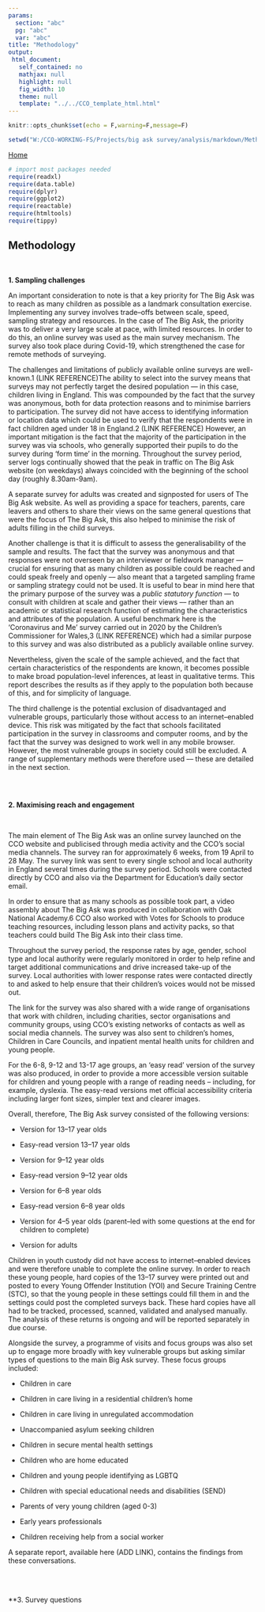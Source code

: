 ```yaml
---
params:
  section: "abc"
  pg: "abc"
  var: "abc"
title: "Methodology"
output: 
 html_document: 
   self_contained: no
   mathjax: null
   highlight: null
   fig_width: 10
   theme: null
   template: "../../CCO_template_html.html"
---
```


```r

knitr::opts_chunk$set(echo = F,warning=F,message=F)

setwd("W:/CCO-WORKING-FS/Projects/big ask survey/analysis/markdown/Methodology")

```

<link rel="stylesheet" href="W:/CCO-WORKING-FS/Projects/big ask survey/analysis/markdown/styles.css" type="text/css" />

<a href="../../index.html">Home</a></li>

```r

# import most packages needed
require(readxl)
require(data.table)
require(dplyr)
require(ggplot2)
require(reactable)
require(htmltools)
require(tippy)


```

## Methodology  

<br/>

**1. Sampling challenges**

An important consideration to note is that a key priority for The Big Ask was to reach as many children as possible as a landmark consultation exercise. Implementing any survey involves trade--offs between scale, speed, sampling strategy and resources. In the case of The Big Ask, the priority was to deliver a very large scale at pace, with limited resources. In order to do this, an online survey was used as the main survey mechanism. The survey also took place during Covid-19, which strengthened the case for remote methods of surveying. 

The challenges and limitations of publicly available online surveys are well-known.1 (LINK REFERENCE)The ability to select into the survey means that surveys may not perfectly target the desired population --- in this case, children living in England. This was compounded by the fact that the survey was anonymous, both for data protection reasons and to minimise barriers to participation. The survey did not have access to identifying information or location data which could be used to verify that the respondents were in fact children aged under 18 in England.2 (LINK REFERENCE) However, an important mitigation is the fact that the majority of the participation in the survey was via schools, who generally supported their pupils to do the survey during ‘form time’ in the morning. Throughout the survey period, server logs continually showed that the peak in traffic on The Big Ask website (on weekdays) always coincided with the beginning of the school day (roughly 8.30am-9am).  

A separate survey for adults was created and signposted for users of The Big Ask website. As well as providing a space for teachers, parents, care leavers and others to share their views on the same general questions that were the focus of The Big Ask, this also helped to minimise the risk of adults filling in the child surveys. 

Another challenge is that it is difficult to assess the generalisability of the sample and results. The fact that the survey was anonymous and that responses were not overseen by an interviewer or fieldwork manager --- crucial for ensuring that as many children as possible could be reached and could speak freely and openly –-- also meant that a targeted sampling frame or sampling strategy could not be used. It is useful to bear in mind here that the primary purpose of the survey was a *public statutory function* –-- to consult with children at scale and gather their views –-- rather than an academic or statistical research function of estimating the characteristics and attributes of the population. A useful benchmark here is the ‘Coronavirus and Me’ survey carried out in 2020 by the Children’s Commissioner for Wales,3 (LINK REFERENCE) which had a similar purpose to this survey and was also distributed as a publicly available online survey. 

Nevertheless, given the scale of the sample achieved, and the fact that certain characteristics of the respondents are known, it becomes possible to make broad population-level inferences, at least in qualitative terms. This report describes the results as if they apply to the population both because of this, and for simplicity of language. 

The third challenge is the potential exclusion of disadvantaged and vulnerable groups, particularly those without access to an internet--enabled device. This risk was mitigated by the fact that schools facilitated participation in the survey in classrooms and computer rooms, and by the fact that the survey was designed to work well in any mobile browser. However, the most vulnerable groups in society could still be excluded. A range of supplementary methods were therefore used –-- these are detailed in the next section. 

<br/>

```r


```

**2. Maximising reach and engagement**

<br/>

The main element of The Big Ask was an online survey launched on the CCO website and publicised through media activity and the CCO’s social media channels. The survey ran for approximately 6 weeks, from 19 April to 28 May. The survey link was sent to every single school and local authority in England several times during the survey period. Schools were contacted directly by CCO and also via the Department for Education’s daily sector email.  

In order to ensure that as many schools as possible took part, a video assembly about The Big Ask was produced in collaboration with Oak National Academy.6 CCO also worked with Votes for Schools to produce teaching resources, including lesson plans and activity packs, so that teachers could build The Big Ask into their class time. 

Throughout the survey period, the response rates by age, gender, school type and local authority were regularly monitored in order to help refine and target additional communications and drive increased take-up of the survey. Local authorities with lower response rates were contacted directly to and asked to help ensure that their children’s voices would not be missed out. 

The link for the survey was also shared with a wide range of organisations that work with children, including charities, sector organisations and community groups, using CCO’s existing networks of contacts as well as social media channels. The survey was also sent to children’s homes, Children in Care Councils, and inpatient mental health units for children and young people.  

For the 6-8, 9-12 and 13-17 age groups, an ‘easy read’ version of the survey was also produced, in order to provide a more accessible version suitable for children and young people with a range of reading needs – including, for example, dyslexia. The easy-read versions met official accessibility criteria including larger font sizes, simpler text and clearer images. 

Overall, therefore, The Big Ask survey consisted of the following versions: 

* Version for 13--17 year olds 

* Easy-read version 13--17 year olds  

* Version for 9--12 year olds 

* Easy-read version 9--12 year olds  

* Version for 6--8 year olds 

* Easy-read version 6--8 year olds  

* Version for 4--5 year olds (parent--led with some questions at the end for children to complete) 

* Version for adults  


Children in youth custody did not have access to internet--enabled devices and were therefore unable to complete the online survey. In order to reach these young people, hard copies of the 13--17 survey were printed out and posted to every Young Offender Institution (YOI) and Secure Training Centre (STC), so that the young people in these settings could fill them in and the settings could post the completed surveys back. These hard copies have all had to be tracked, processed, scanned, validated and analysed manually. The analysis of these returns is ongoing and will be reported separately in due course.  

Alongside the survey, a programme of visits and focus groups was also set up to engage more broadly with key vulnerable groups but asking similar types of questions to the main Big Ask survey. These focus groups included:  


* Children in care 

* Children in care living in a residential children’s home 

* Children in care living in unregulated accommodation 

* Unaccompanied asylum seeking children 

* Children in secure mental health settings 

* Children who are home educated 

* Children and young people identifying as LGBTQ 

* Children with special educational needs and disabilities (SEND) 

* Parents of very young children (aged 0-3) 

* Early years professionals 

* Children receiving help from a social worker  

 
A separate report, available here (ADD LINK), contains the findings from these conversations.  

<br/><br/>

**3. Survey questions



